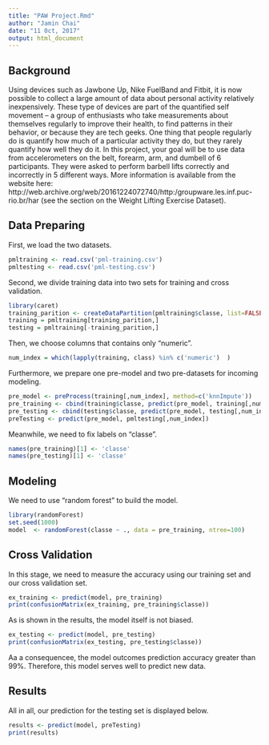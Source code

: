 ```yaml
---
title: "PAW Project.Rmd"
author: "Jamin Chai"
date: "11 0ct, 2017"
output: html_document
---
```


## Background

Using devices such as Jawbone Up, Nike FuelBand and Fitbit, it is now possible to collect a large amount of data about personal activity relatively inexpensively. These type of devices are part of the quantified self movement – a group of enthusiasts who take measurements about themselves regularly to improve their health, to find patterns in their behavior, or because they are tech geeks. One thing that people regularly do is quantify how much of a particular activity they do, but they rarely quantify how well they do it. In this project, your goal will be to use data from accelerometers on the belt, forearm, arm, and dumbell of 6 participants. They were asked to perform barbell lifts correctly and incorrectly in 5 different ways. More information is available from the website here: http://web.archive.org/web/20161224072740/http:/groupware.les.inf.puc-rio.br/har (see the section on the Weight Lifting Exercise Dataset).

## Data Preparing

First, we load the two datasets.

```r
pmltraining <- read.csv('pml-training.csv')
pmltesting <- read.csv('pml-testing.csv')
```

Second, we divide training data into two sets for training and cross validation.

```r
library(caret)
training_parition <- createDataPartition(pmltraining$classe, list=FALSE)
training = pmltraining[training_parition,]
testing = pmltraining[-training_parition,]
```

Then, we choose columns that contains only "numeric".

```r
num_index = which(lapply(training, class) %in% c('numeric')  )
```

Furthermore, we prepare one pre-model and two pre-datasets for incoming modeling.

```r
pre_model <- preProcess(training[,num_index], method=c('knnImpute'))
pre_training <- cbind(training$classe, predict(pre_model, training[,num_index]))
pre_testing <- cbind(testing$classe, predict(pre_model, testing[,num_index]))
preTesting <- predict(pre_model, pmltesting[,num_index])
```

Meanwhile, we need to fix labels on "classe".

```r
names(pre_training)[1] <- 'classe'
names(pre_testing)[1] <- 'classe'
```

## Modeling

We need to use "random forest" to build the model.

```r
library(randomForest)
set.seed(1000)
model  <- randomForest(classe ~ ., data = pre_training, ntree=100)
```

## Cross Validation

In this stage, we need to measure the accuracy using our training set and our cross validation set.

```r
ex_training <- predict(model, pre_training) 
print(confusionMatrix(ex_training, pre_training$classe))
```

As is shown in the results, the model itself is not biased.

```r
ex_testing <- predict(model, pre_testing) 
print(confusionMatrix(ex_testing, pre_testing$classe))
```

Aa a consequencee, the model outcomes prediction accuracy greater than 99%. Therefore, this model serves well to predict new data.

## Results

All in all, our prediction for the testing set is displayed below.

```r
results <- predict(model, preTesting) 
print(results)
```
